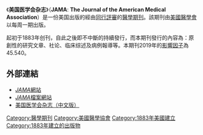 {{Infobox_Journal | title = 美国医学会杂志
| cover = [[File:Journal_of_the_American_Medical_Association_(cover).jpg|200px]]| editor  = [[Howard_C._Bauchner|Howard C. Bauchner]]
| discipline = [[同行评审|同行评审]][[医学期刊|医学期刊]]
| language = [[英語|英語]]
| abbreviation = JAMA
| publisher = [[美国医学会|美国医学会]]
| country = [[美国|美国]]
| history = 创刊于1883年
| frequency  = 周刊（48期/年）
| impact  =  45.540
| impact-year = 2019
| website  = http://jama.jamanetwork.com/journal.aspx
| link1   = http://jama.jamanetwork.com/issue.aspx
| link1-name = Online access
| link2   = http://jama.jamanetwork.com/issues.aspx
| link2-name = Online archive
| JSTOR   = 
| OCLC   = 1124917 
| LCCN   = 82643544
| CODEN   = JAMAAP
| ISSN   = 0098-7484
| ISSN2 = 0002-9955
| ISSN2label = Until 1960:
| eISSN   = 1538-3598
}}

《'''美国医学会杂志'''》（'''JAMA''': '''The Journal of the American Medical Association'''）是一份美国出版的經由[[同行評審|同行評審]]的[[醫學期刊|醫學期刊]]。該期刊由[[美國醫學會|美國醫學會]]以每周一期出版。

起初于1883年创刊，自此之後即不中斷的持續發行，而本期刊發行的內容為：原創性的研究文章、社论、临床综述及病例報導等。本期刊2019年的[[影響因子|影響因子]]為 45.540。

==外部連結==
* [http://jama.ama-assn.org/ ''JAMA''網站]
* [http://pubs.ama-assn.org/ ''JAMA''檔案網站]
* [https://web.archive.org/web/20091128060421/http://www.cqvip.com/qk/96003X/ 美国医学会杂志（中文版）]
{{authority control}}
[[Category:醫學期刊|Category:醫學期刊]]
[[Category:美國醫學協會|Category:美國醫學協會]]
[[Category:1883年美國建立|Category:1883年美國建立]]
[[Category:1883年建立的出版物|Category:1883年建立的出版物]]